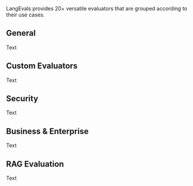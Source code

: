 LangEvals provides 20+ versatile evaluators that are grouped according to their use cases.

## General
<AccordionGroup>
  <Accordion icon="github" title="Language Detection">
    Text
  </Accordion>
  <Accordion icon="rectangle-terminal" title="OpenAI Moderation">
    
  </Accordion>
  <Accordion icon="rectangle-terminal" title="Jailbreak Detection">
    
  </Accordion>
  
</AccordionGroup>

## Custom Evaluators
<AccordionGroup>
  <Accordion icon="github" title="LLM Score">
    Text
  </Accordion>
  <Accordion icon="rectangle-terminal" title="LLM Boolean">
    
  </Accordion>
  <Accordion icon="rectangle-terminal" title="Similarity Score">
    
  </Accordion>
  <Accordion icon="rectangle-terminal" title="Basic Evaluator">
    
  </Accordion>
</AccordionGroup>


## Security 
<AccordionGroup>
  <Accordion icon="github" title="PII Check">
    Text
  </Accordion>
  <Accordion icon="rectangle-terminal" title="Content Safety">
    
  </Accordion>
  <Accordion icon="rectangle-terminal" title="Jailbreak Detection">
    
  </Accordion>
</AccordionGroup>

## Business & Enterprise
<AccordionGroup>
  <Accordion icon="github" title="Competitor Detection (LLM-as-a-judge)">
    Text
  </Accordion>
  <Accordion icon="rectangle-terminal" title="Competitor Blocklist">
    
  </Accordion>
  <Accordion icon="rectangle-terminal" title="Off-topic Detection">
    
  </Accordion>
</AccordionGroup>

## RAG Evaluation
<AccordionGroup>
  <Accordion icon="github" title="Answer Relevancy">
    Text
  </Accordion>
  <Accordion icon="rectangle-terminal" title="Context Precision">
    
  </Accordion>
  <Accordion icon="rectangle-terminal" title="Context Recall">
    
  </Accordion>
  <Accordion icon="rectangle-terminal" title="Context Relevance">
    
  </Accordion>
  <Accordion icon="rectangle-terminal" title="Context Utilization">
    
  </Accordion>
  <Accordion icon="rectangle-terminal" title="Faithfulness">
    
  </Accordion>
</AccordionGroup>

